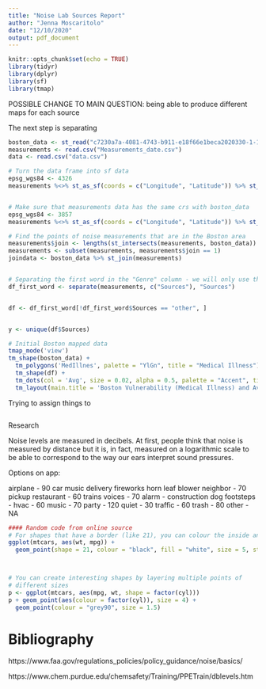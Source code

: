 ```yaml
---
title: "Noise Lab Sources Report"
author: "Jenna Moscaritolo"
date: "12/10/2020"
output: pdf_document
---
```


```r
knitr::opts_chunk$set(echo = TRUE)
library(tidyr)
library(dplyr)
library(sf)
library(tmap)
```




POSSIBLE CHANGE TO MAIN QUESTION: being able to produce different maps for each source



The next step is separating 

```r
boston_data <- st_read("c7230a7a-4081-4743-b911-e18f66e1beca2020330-1-17gw6be.a4ds.shp")
measurements <- read.csv("Measurements_date.csv")
data <- read.csv("data.csv")

# Turn the data frame into sf data
epsg_wgs84 <- 4326
measurements %<>% st_as_sf(coords = c("Longitude", "Latitude")) %>% st_set_crs(epsg_wgs84)


# Make sure that measurements data has the same crs with boston_data
epsg_wgs84 <- 3857
measurements %<>% st_as_sf(coords = c("Longitude", "Latitude")) %>% st_transform(epsg_wgs84)

# Find the points of noise measurements that are in the Boston area
measurements$join <- lengths(st_intersects(measurements, boston_data))
measurements <- subset(measurements, measurements$join == 1)
joindata <- boston_data %>% st_join(measurements)


# Separating the first word in the "Genre" column - we will only use the first word
df_first_word <- separate(measurements, c("Sources"), "Sources")


df <- df_first_word[!df_first_word$Sources == "other", ]


y <- unique(df$Sources)
```

```r
# Initial Boston mapped data
tmap_mode('view')
tm_shape(boston_data) +
  tm_polygons('MedIllnes', palette = "YlGn", title = "Medical Illness") +
  tm_shape(df) +
  tm_dots(col = 'Avg', size = 0.02, alpha = 0.5, palette = "Accent", title = 'Average Noise Score') +
  tm_layout(main.title = 'Boston Vulnerability (Medical Illness) and Average Noise Score')
```


Trying to assign things to 

```r

```





Research


Noise levels are measured in decibels. At first, people think that noise is measured by distance but it is, in fact, measured on a logarithmic scale to be able to correspond to the way our ears interpret sound pressures.





Options on app:

airplane - 90
car music
delivery
fireworks
horn
leaf blower
neighbor - 70
pickup
restaurant - 60
trains
voices - 70
alarm - 
construction
dog
footsteps - 
hvac - 60
music - 70
party - 120
quiet - 30
traffic - 60
trash - 80
other - NA










```r
#### Random code from online source
# For shapes that have a border (like 21), you can colour the inside and outside separately. Use the stroke aesthetic to modify the width of the border
ggplot(mtcars, aes(wt, mpg)) +
  geom_point(shape = 21, colour = "black", fill = "white", size = 5, stroke = 5)



# You can create interesting shapes by layering multiple points of
# different sizes
p <- ggplot(mtcars, aes(mpg, wt, shape = factor(cyl)))
p + geom_point(aes(colour = factor(cyl)), size = 4) +
  geom_point(colour = "grey90", size = 1.5)
```








# Bibliography

https://www.faa.gov/regulations_policies/policy_guidance/noise/basics/

https://www.chem.purdue.edu/chemsafety/Training/PPETrain/dblevels.htm





